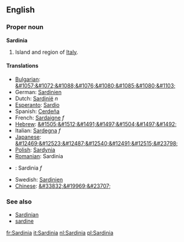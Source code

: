 ==English==

===Proper noun===
'''Sardinia'''

# Island and region of [[Italy]].

====Translations====
*[[w:Bulgarian language|Bulgarian]]: [[&#1057;&#1072;&#1088;&#1076;&#1080;&#1085;&#1080;&#1103;]]
*German: [[Sardinien]]
*Dutch: [[Sardinië]] ''n''
*[[w:Esperanto|Esperanto]]: [[Sardio]]
*Spanish: [[Cerdeña]]
*French: [[Sardaigne]] ''f''
*[[w:Hebrew language|Hebrew]]: [[&#1505;&#1512;&#1491;&#1497;&#1504;&#1497;&#1492;]]
*Italian: [[Sardegna]] ''f''
*[[w:Japanese language|Japanese]]: [[&#12469;&#12523;&#12487;&#12540;&#12491;&#12515;&#23798;]]
*[[w:Polish language|Polish]]: [[Sardynia]]
*[[w:Romanian language|Romanian]]: Sardinia
*{{ra}}: Sardinia ''f''
*Swedish: [[Sardinien]]
*[[w:Chinese language|Chinese]]: [[&#33832;&#19969;&#23707;]]

===See also===
*[[Sardinian]]
*[[sardine]]

[[fr:Sardinia]]
[[it:Sardinia]]
[[nl:Sardinia]]
[[pl:Sardinia]]